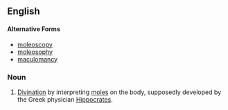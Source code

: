 ==English==

====Alternative Forms====
*[[moleoscopy]]
*[[moleosophy]]
*[[maculomancy]]

===Noun===
{{en-noun|-}}

# [[divination|Divination]] by interpreting [[mole]]s on the body, supposedly developed by the Greek physician [[Hippocrates]].